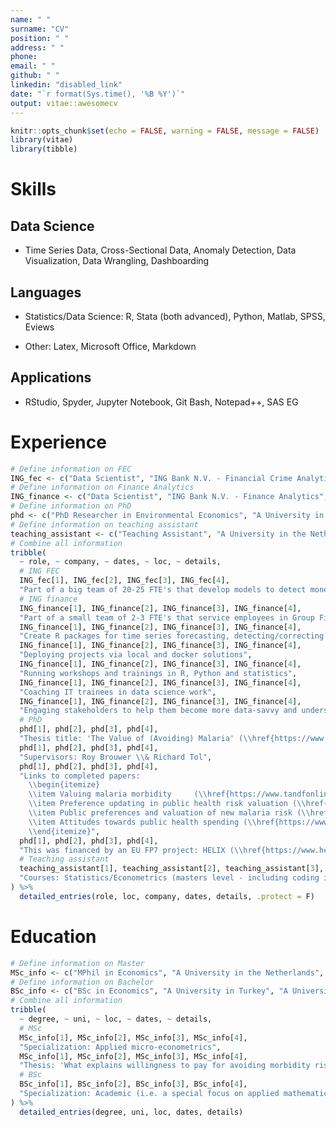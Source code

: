 ```yaml
---
name: " "
surname: "CV"
position: " "
address: " "
phone:  
email: " "
github: " "
linkedin: "disabled_link"
date: "`r format(Sys.time(), '%B %Y')`"
output: vitae::awesomecv
---
```

  
```r
knitr::opts_chunk$set(echo = FALSE, warning = FALSE, message = FALSE)
library(vitae)
library(tibble)
```

# Skills

## Data Science

* Time Series Data, Cross-Sectional Data, Anomaly Detection, Data Visualization, Data Wrangling, Dashboarding

## Languages

* Statistics/Data Science: R, Stata (both advanced), Python, Matlab, SPSS, Eviews

* Other: Latex, Microsoft Office, Markdown

## Applications

* RStudio, Spyder, Jupyter Notebook, Git Bash, Notepad++, SAS EG

# Experience

```r
# Define information on FEC
ING_fec <- c("Data Scientist", "ING Bank N.V. - Financial Crime Analytics", "Nov 2019 - present", "Amsterdam")
# Define information on Finance Analytics
ING_finance <- c("Data Scientist", "ING Bank N.V. - Finance Analytics", "Feb 2018 - Nov 2019", "Amsterdam")
# Define information on PhD
phd <- c("PhD Researcher in Environmental Economics", "A University in the Netherlands", "Sep 2014 - Aug 2018", "The Netherlands")
# Define information on teaching assistant
teaching_assistant <- c("Teaching Assistant", "A University in the Netherlands", "Sep 2013 - Feb 2018", "The Netherlands")
# Combine all information
tribble(
  ~ role, ~ company, ~ dates, ~ loc, ~ details,
  # ING FEC
  ING_fec[1], ING_fec[2], ING_fec[3], ING_fec[4],
  "Part of a big team of 20-25 FTE's that develop models to detect money laundering and other illegal financial activities",
  # ING finance
  ING_finance[1], ING_finance[2], ING_finance[3], ING_finance[4],
  "Part of a small team of 2-3 FTE's that service employees in Group Finance via analytics projects",
  ING_finance[1], ING_finance[2], ING_finance[3], ING_finance[4],
  "Create R packages for time series forecasting, detecting/correcting anomalies and data exploration",
  ING_finance[1], ING_finance[2], ING_finance[3], ING_finance[4],
  "Deploying projects via local and docker solutions",
  ING_finance[1], ING_finance[2], ING_finance[3], ING_finance[4],
  "Running workshops and trainings in R, Python and statistics",
  ING_finance[1], ING_finance[2], ING_finance[3], ING_finance[4],
  "Coaching IT trainees in data science work",
  ING_finance[1], ING_finance[2], ING_finance[3], ING_finance[4],
  "Engaging stakeholders to help them become more data-savvy and understand what they can (and can't) do with data science",
  # PhD
  phd[1], phd[2], phd[3], phd[4],
  "Thesis title: 'The Value of (Avoiding) Malaria' (\\href{https://www.dropbox.com/s/0du7immzy1k14o1/PhD_Thesis.pdf?dl=0}{link}, graduated 2nd of May 2019)",
  phd[1], phd[2], phd[3], phd[4],
  "Supervisors: Roy Brouwer \\& Richard Tol",
  phd[1], phd[2], phd[3], phd[4],
  "Links to completed papers:
    \\begin{itemize}
    \\item Valuing malaria morbidity     (\\href{https://www.tandfonline.com/doi/full/10.1080/21606544.2019.1581094}{link})
    \\item Preference updating in public health risk valuation (\\href{https://www.researchgate.net/publication/320234394_Preference_updating_in_public_health_risk_valuation}{link})
    \\item Public preferences and valuation of new malaria risk (\\href{https://www.researchgate.net/publication/320234398_Public_preferences_and_valuation_of_new_malaria_risk}{link}) 
    \\item Attitudes towards public health spending (\\href{https://www.sussex.ac.uk/webteam/gateway/file.php?name=wps-07-2019.pdf&site=24}{link}) 
    \\end{itemize}",
  phd[1], phd[2], phd[3], phd[4],
  "This was financed by an EU FP7 project: HELIX (\\href{https://www.helixclimate.eu/}{link}). This involved multidisciplinary collaboration with researchers from mathematics, physics, engineering, geography and sociology. I also organized and executed a field survey in Mumbai, India between March - June 2016 as part of this project.",
  # Teaching assistant
  teaching_assistant[1], teaching_assistant[2], teaching_assistant[3], teaching_assistant[4],
  "Courses: Statistics/Econometrics (masters level - including coding in SPSS and R), Mathematics (masters level - linear algebra and advanced calculus)"
) %>% 
  detailed_entries(role, loc, company, dates, details, .protect = F)
```

# Education

```r
# Define information on Master
MSc_info <- c("MPhil in Economics", "A University in the Netherlands", "A University in the Netherlands","Sep 2012 - Aug 2014")
# Define information on Bachelor
BSc_info <- c("BSc in Economics", "A University in Turkey", "A University in Turkey", "Sep 2008 - Jun 2012")
# Combine all information
tribble(
  ~ degree, ~ uni, ~ loc, ~ dates, ~ details,
  # MSc
  MSc_info[1], MSc_info[2], MSc_info[3], MSc_info[4], 
  "Specialization: Applied micro-econometrics",
  MSc_info[1], MSc_info[2], MSc_info[3], MSc_info[4], 
  "Thesis: 'What explains willingness to pay for avoiding morbidity risk due to malaria? Results from a global meta-analysis' (later on became first chapter of PhD thesis)",
  # BSc
  BSc_info[1], BSc_info[2], BSc_info[3], BSc_info[4], 
  "Specialization: Academic (i.e. a special focus on applied mathematics and statistics)"
) %>% 
  detailed_entries(degree, uni, loc, dates, details)
```
